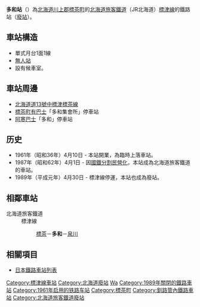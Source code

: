 {{日本車站資訊
|公司色 = #ccc
|文字色 = #000
|站名 = 多和站
|日文原名 = 多和
|平假名 = たわ
|羅馬拼音 = Tawa
|前一站 = [[標茶站|標茶]]
|前一站距離 = 2.7
|後一站距離 = 10.0
|後一站 = [[泉川站|泉川]]
|電報略號 = 
|所屬公司 = [[北海道旅客鐵道|北海道旅客鐵道]]（JR北海道）
|所屬路線 = [[標津線|標津線]]
|距離 = 2.7*
|起點站 = [[標茶站|標茶]]
|所在地 = [[北海道|北海道]][[川上郡|川上郡]][[標茶町|標茶町]]宇多和
|車站構造 = 地上車站
|月台配置 = 1面1線
|啟用年月日 = 1961年（[[昭和|昭和]]36年）4月10日
|廢站年月日 = 1989年（[[平成|平成]]元年）4月30日
|乘客人數 = 
|上下車人次 = 
|統計年度 = 
|轉車 = 
|備註 = 廢站日也是標津線停運日
|全寬備註 = *為實際距離
}}
'''多和站'''（{{jpn|j=多和駅|hg=たわえき|rm=Tawa eki|f=y}}）為[[北海道|北海道]][[川上郡|川上郡]][[標茶町|標茶町]]的[[北海道旅客鐵道|北海道旅客鐵道]]（JR北海道）[[標津線|標津線]]的鐵路站（[[廢站|廢站]]）。

== 車站構造 ==
*單式月台1面1線
*[[無人站|無人站]]
*設有候車室。

== 車站周邊 ==
* [[北海道道13號中標津標茶線|北海道道13號中標津標茶線]]
* [[標茶町有巴士|標茶町有巴士]]「多和集會所」停車站
* [[阿寒巴士|阿寒巴士]]「多和」停車站

== 历史 ==
*1961年（昭和36年）4月10日 - 本站開業，為臨時上落車站。
*1987年（昭和62年）4月1日 - 因[[國鐵分割民營化|國鐵分割民營化]]，本站成為北海道旅客鐵道的車站。
*1989年（平成元年）4月30日 - 標津線停運，本站也成為廢站。

== 相鄰車站 ==
;北海道旅客鐵道
:標津線
::[[標茶站|標茶]]－'''多和'''－[[泉川站|泉川]]

== 相關項目 ==
*[[日本鐵路車站列表|日本鐵路車站列表]]

{{標津線}}
{{DEFAULTSORT:Tawa}}
[[Category:標津線車站|Category:標津線車站]]
[[Category:北海道廢站|Category:北海道廢站]]
[[Category:日本鐵路車站_Ta|Wa]]
[[Category:1989年關閉的鐵路車站|Category:1989年關閉的鐵路車站]]
[[Category:1961年启用的铁路车站|Category:1961年启用的铁路车站]]
[[Category:標茶町|Category:標茶町]]
[[Category:釧路管內鐵路車站|Category:釧路管內鐵路車站]]
[[Category:北海道旅客鐵道廢站|Category:北海道旅客鐵道廢站]]